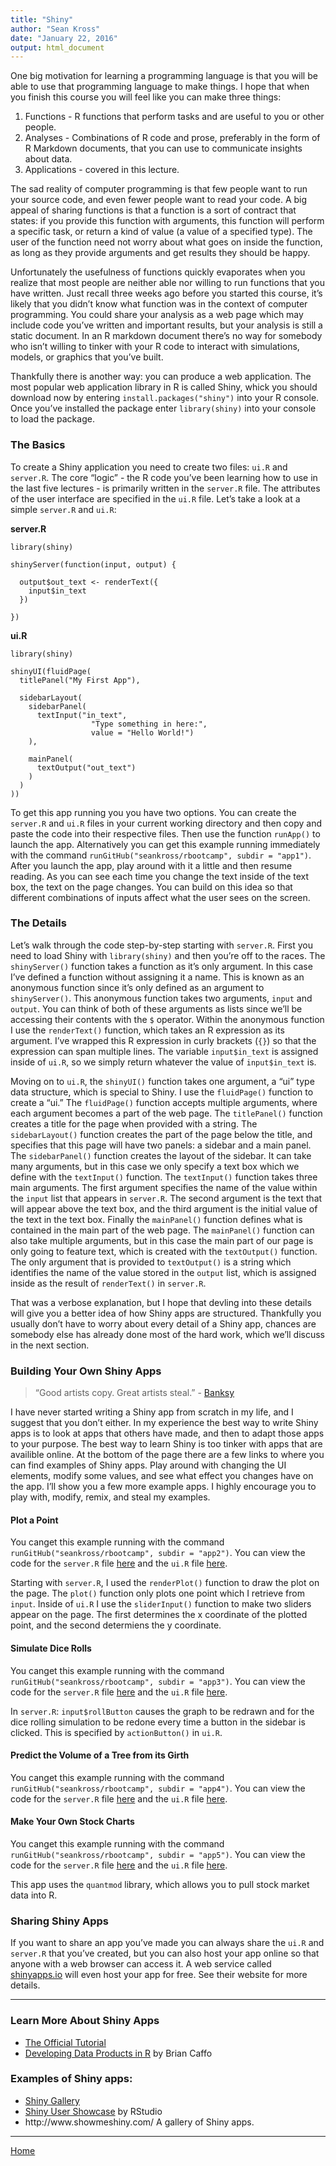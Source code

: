 ```yaml
---
title: "Shiny"
author: "Sean Kross"
date: "January 22, 2016"
output: html_document
---
```


One big motivation for learning a programming language is that you
will be able to use that programming language to make things. I hope that when
you finish this course you will feel like you can make three things:

1. Functions - R functions that perform tasks and are useful to you or
other people.
2. Analyses - Combinations of R code and prose, preferably in the form of R
Markdown documents, that you can use to communicate insights about data.
3. Applications - covered in this lecture.

The sad reality of computer programming is that few people want to run your
source code, and even fewer people want to read your code. A big appeal of
sharing functions is that a function is a sort of contract that states: if
you provide this function with arguments, this function will perform a specific
task, or return a kind of value (a value of a specified type). The user of the
function need not worry about what goes on inside the function, as long as they
provide arguments and get results they should be happy.

Unfortunately the usefulness of functions quickly evaporates when you realize
that most people are neither able nor willing to run functions that you have
written. Just recall three weeks ago before you started this course, it's likely
that you didn't know what function was in the context of computer programming.
You could share your analysis as a web page which may include code you've
written and important results, but your analysis is still a static document.
In an R markdown document there's no way for somebody who isn't willing to 
tinker with your R code to interact with simulations, models, or graphics that 
you've built.

Thankfully there is another way: you can produce a web application. The most
popular web application library in R is called Shiny, whick you should download
now by entering `install.packages("shiny")` into your R console. Once you've
installed the package enter `library(shiny)` into your console to load the
package.

### The Basics

To create a Shiny application you need to create two files: `ui.R` and
`server.R`. The core "logic" - the R code you've been learning how to use in
the last five lectures - is primarily written in the `server.R` file. The
attributes of the user interface are specified in the `ui.R` file. Let's take a
look at a simple `server.R` and `ui.R`:

**server.R**

```
library(shiny)

shinyServer(function(input, output) {

  output$out_text <- renderText({
    input$in_text
  })
  
})
```

**ui.R**

```
library(shiny)

shinyUI(fluidPage(
  titlePanel("My First App"),
  
  sidebarLayout(
    sidebarPanel(
      textInput("in_text",
                  "Type something in here:",
                  value = "Hello World!")
    ),
    
    mainPanel(
      textOutput("out_text")
    )
  )
))
```

To get this app running you you have two options. You can create the `server.R` 
and `ui.R` files in your current working directory and then copy and paste the 
code into their respective files. Then use the function `runApp()` to launch
the app. Alternatively you can get this example running immediately with the 
command `runGitHub("seankross/rbootcamp", subdir = "app1")`. After you launch
the app, play around with it a little and then resume reading. As you can see
each time you change the text inside of the text box, the text on the page
changes. You can build on this idea so that different combinations of inputs
affect what the user sees on the screen.

### The Details

Let's walk through the code step-by-step starting with `server.R`. First you
need to load Shiny with `library(shiny)` and then you're off to the races. The
`shinyServer()` function takes a function as it's only argument. In this case
I've defined a function without assigning it a name. This is known as an
anonymous function since it's only defined as an argument to `shinyServer()`.
This anonymous function takes two arguments, `input` and `output`. You can
think of both of these arguments as lists since we'll be accessing their
contents with the `$` operator. Within the anonymous function I use the
`renderText()` function, which takes an R expression as its argument. I've
wrapped this R expression in curly brackets (`{}`) so that the expression can
span multiple lines. The variable `input$in_text` is assigned inside of `ui.R`,
so we simply return whatever the value of `input$in_text` is.

Moving on to `ui.R`, the `shinyUI()` function takes one argument, a "ui"
type data structure, which is special to Shiny. I use the `fluidPage()` function
to create a "ui." The `fluidPage()` function accepts multiple arguments, where
each argument becomes a part of the web page. The `titlePanel()` function
creates a title for the page when provided with a string. The `sidebarLayout()`
function creates the part of the page below the title, and specifies that this
page will have two panels: a sidebar and a main panel. The `sidebarPanel()`
function creates the layout of the sidebar. It can take many arguments, but in
this case we only specify a text box which we define with the `textInput()`
function. The `textInput()` function takes three main arguments. The first
argument specifies the name of the value within the `input` list that appears in
`server.R`. The second argument is the text that will appear above the text box,
and the third argument is the initial value of the text in the text box. Finally
the `mainPanel()` function defines what is contained in the main part of the
web page. The `mainPanel()` function can also take multiple arguments, but in
this case the main part of our page is only going to feature text, which is
created with the `textOutput()` function. The only argument that is provided to
`textOutput()` is a string which identifies the name of the value stored in the
`output` list, which is assigned inside as the result of `renderText()` in
`server.R`.

That was a verbose explanation, but I hope that devling into these details will
give you a better idea of how Shiny apps are structured. Thankfully you usually
don't have to worry about every detail of a Shiny app, chances are somebody else
has already done most of the hard work, which we'll discuss in the next section.

### Building Your Own Shiny Apps

> "Good artists copy. Great artists steal." - [Banksy](https://en.wikipedia.org/wiki/Banksy)

I have never started writing a Shiny app from scratch in my life, and I suggest
that you don't either. In my experience the best way to write Shiny apps is to
look at apps that others have made, and then to adapt those apps to your 
purpose. The best way to learn Shiny is too tinker with apps that are availible
online. At the bottom of the page there are a few links to where you can find 
examples of Shiny apps. Play around with changing the UI elements, modify some 
values, and see what effect you changes have on the app. I'll show you a few 
more example apps. I highly encourage you to play with, modify, remix, and steal
my examples. 

#### Plot a Point

You canget this example running with the command 
`runGitHub("seankross/rbootcamp", subdir = "app2")`. You can view the code for
the `server.R` file [here]() and the `ui.R` file [here]().

Starting with `server.R`, I used the `renderPlot()` function to draw the plot
on the page. The `plot()` function only plots one point which I retrieve from
`input`. Inside of `ui.R` I use the `sliderInput()` function to make two sliders
appear on the page. The first determines the x coordinate of the plotted point,
and the second determiens the y coordinate.

#### Simulate Dice Rolls

You canget this example running with the command 
`runGitHub("seankross/rbootcamp", subdir = "app3")`. You can view the code for
the `server.R` file [here]() and the `ui.R` file [here]().

In `server.R`: `input$rollButton` causes the graph to be redrawn and for the
dice rolling simulation to be redone every time a button in the sidebar is
clicked. This is specified by `actionButton()` in `ui.R`.

#### Predict the Volume of a Tree from its Girth

You canget this example running with the command 
`runGitHub("seankross/rbootcamp", subdir = "app4")`. You can view the code for
the `server.R` file [here]() and the `ui.R` file [here]().

#### Make Your Own Stock Charts

You canget this example running with the command 
`runGitHub("seankross/rbootcamp", subdir = "app5")`. You can view the code for
the `server.R` file [here]() and the `ui.R` file [here]().

This app uses the `quantmod` library, which allows you to pull stock market data
into R.

### Sharing Shiny Apps

If you want to share an app you've made you can always share the `ui.R` and
`server.R` that you've created, but you can also host your app online so that
anyone with a web browser can access it. A web service called 
[shinyapps.io](http://www.shinyapps.io/) will even host your app for free. See
their website for more details.

---

### Learn More About Shiny Apps

- [The Official Tutorial](http://shiny.rstudio.com/tutorial/)
- [Developing Data Products in R](https://leanpub.com/ddp) by Brian Caffo

### Examples of Shiny apps:

- [Shiny Gallery](http://shiny.rstudio.com/gallery/)
- [Shiny User Showcase](https://www.rstudio.com/products/shiny/shiny-user-showcase/) by RStudio
- http://www.showmeshiny.com/ A gallery of Shiny apps.

---

[Home](index.html)
